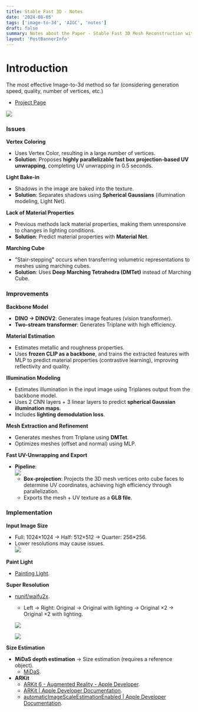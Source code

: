```yaml
---
title: Stable Fast 3D - Notes
date: '2024-08-05'
tags: ['image-to-3d', 'AIGC', 'notes']
draft: false
summary: Notes about the Paper - Stable Fast 3D Mesh Reconstruction with UV-unwrapping and Illumination Disentanglement
layout: 'PostBannerInfo'
---
```


# Introduction

The most effective Image-to-3d method so far (considering generation speed, quality, number of vertices, etc.)

- [Project Page](https://stable-fast-3d.github.io/)

![](https://res.cloudinary.com/camtrik/image/upload/v1737906302/stable-fast-3d-1_wexfcd.png)

### Issues

**Vertex Coloring**

- Uses Vertex Color, resulting in a large number of vertices.
- **Solution**: Proposes **highly parallelizable fast box projection-based UV unwrapping**, completing UV unwrapping in 0.5 seconds.

**Light Bake-in**

- Shadows in the image are baked into the texture.
- **Solution**: Separates shadows using **Spherical Gaussians** (illumination modeling, Light Net).

**Lack of Material Properties**

- Previous methods lack material properties, making them unresponsive to changes in lighting conditions.
- **Solution**: Predict material properties with **Material Net**.

**Marching Cube**

- "Stair-stepping" occurs when transferring volumetric representations to meshes using marching cubes.
- **Solution**: Uses **Deep Marching Tetrahedra (DMTet)** instead of Marching Cube.

### Improvements

**Backbone Model**

- **DINO → DINOV2**: Generates image features (vision transformer).
- **Two-stream transformer**: Generates Triplane with high efficiency.

**Material Estimation**

- Estimates metallic and roughness properties.
- Uses **frozen CLIP as a backbone**, and trains the extracted features with MLP to predict material properties (contrastive learning), improving reflectivity and quality.

**Illumination Modeling**

- Estimates illumination in the input image using Triplanes output from the backbone model.
- Uses 2 CNN layers + 3 linear layers to predict **spherical Gaussian illumination maps**.
- Includes **lighting demodulation loss**.

**Mesh Extraction and Refinement**

- Generates meshes from Triplane using **DMTet**.
- Optimizes meshes (offset and normal) using MLP.

**Fast UV-Unwrapping and Export**

- **Pipeline**:  
  ![](https://res.cloudinary.com/camtrik/image/upload/v1737906302/stable-fast-3d-2_d5n7of.png)
  - **Box-projection**: Projects the 3D mesh vertices onto cube faces to determine UV coordinates, achieving high efficiency through parallelization.
  - Exports the mesh + UV texture as a **GLB file**.

### Implementation

**Input Image Size**

- Full: 1024×1024 → Half: 512×512 → Quarter: 256×256.
- Lower resolutions may cause issues.  
  ![](https://res.cloudinary.com/camtrik/image/upload/v1737906303/stable-fast-3d-3_qqogsg.png)

**Paint Light**

- [Painting Light](https://github.com/lllyasviel/PaintingLight).

**Super Resolution**

- [nunif/waifu2x](https://github.com/nagadomi/nunif/tree/master/waifu2x).

  - Left → Right: Original → Original with lighting → Original ×2 → Original ×2 with lighting.

  ![](https://res.cloudinary.com/camtrik/image/upload/v1737906302/stable-fast-3d-4_aeekyi.png)

  ![](https://res.cloudinary.com/camtrik/image/upload/v1737906302/stable-fast-3d-1_wexfcd.png)

**Size Estimation**

- **MiDaS depth estimation** → Size estimation (requires a reference object).
  - [MiDaS](https://github.com/isl-org/MiDaS).
- **ARKit**
  - [ARKit 6 - Augmented Reality - Apple Developer](https://developer.apple.com/augmented-reality/).
  - [ARKit | Apple Developer Documentation](https://developer.apple.com/documentation/arkit).
  - [automaticImageScaleEstimationEnabled | Apple Developer Documentation](https://developer.apple.com/documentation/arkit/automaticimagescaleestimationenabled).
